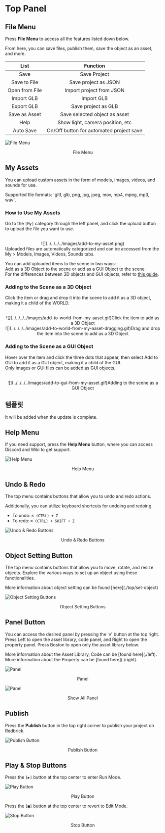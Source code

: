 
# Top Panel

## File Menu

Press **File Menu** to access all the features listed down below.

From here, you can save files, publish them, save the object as an asset, and more.

|    **List**    |               **Function**               |
| :------------: | :--------------------------------------: |
|      Save      |               Save Project               |
|  Save to File  |           Save project as JSON           |
| Open from File |         Import project from JSON         |
|   Import GLB   |                Import GLB                |
|   Export GLB   |           Save project as GLB            |
| Save as Asset  |      Save selected object as asset       |
|   Help    | Show light, camera position, etc |
|   Auto Save    | On/Off button for automated project save |

![File Menu](../../../../images/filemenu.png)

<center>File Menu</center>

## My Assets

You can upload custom assets in the form of models, images, videos, and sounds for use.

<Callout type="warning">
  Supported file formats: `gltf, glb, png, jpg, jpeg, mov, mp4, mpeg, mp3, wav`.
</Callout>

### How to Use My Assets

Go to the `[My]` category through the left panel, and click the upload button to upload the file you want to use.

<br />
<center>![](../../../../images/add-to-my-asset.png)</center>

<Callout type="info">
  Uploaded files are automatically categorized and can be accessed from the My > Models, Images, Videos, Sounds tabs.
</Callout>

You can add uploaded items to the scene in two ways:  
Add as a 3D Object to the scene or add as a GUI Object to the scene.  
For the differences between 3D objects and GUI objects, refer to [this guide](../../script/start/3d-and-gui-object#differences-between-3d-objects-and-gui-objects).

### Adding to the Scene as a 3D Object

Click the item or drag and drop it into the scene to add it as a 3D object, making it a child of the WORLD.

<center>
<br/>
  ![](../../../../images/add-to-world-from-my-aaset.gif)Click the item to add as a 3D Object
  <br/>
  ![](../../../../images/add-to-world-from-my-aaset-dragging.gif)Drag and drop the item into the scene to add as a 3D Object
</center>

### Adding to the Scene as a GUI Object

Hover over the item and click the three dots that appear, then select Add to GUI to add it as a GUI object, making it a child of the GUI.  
Only images or GUI files can be added as GUI objects.


<center>
<br/>
  ![](../../../../images/add-to-gui-from-my-asset.gif)Adding to the scene as a GUI Object
</center>

## 템플릿

<Callout type="error" emoji="️🚫">
  It will be added when the update is complete.
</Callout>

## Help Menu

If you need support, press the **Help Menu** button, where you can access Discord and Wiki to get support.

![Help Menu](../../../../images/helpmenu.png)

<center>Help Menu</center>

## Undo & Redo

The top menu contains buttons that allow you to undo and redo actions.

<Callout>
Additionally, you can utilize keyboard shortcuts for undoing and redoing.

- To undo: `⌘ (CTRL) + Z`
- To redo: `⌘ (CTRL) + SHIFT + Z`

</Callout>

![Undo & Redo Buttons](../../../../images/undo-redo.png)

<center>Undo & Redo Buttons</center>

## Object Setting Button

The top menu contains buttons that allow you to move, rotate, and resize objects. Explore the various ways to set up an object using these functionalities.

<Callout>
  More information about object setting can be found [here](./top/set-object)
</Callout>

![Object Setting Buttons](../../../../images/objectsetting.png)

<center>Object Setting Buttons</center>

## Panel Button

You can access the desired panel by pressing the 'v' button at the top right.
Press Left to open the asset library, code panel, and Right to open the property panel.
Press Boston to open only the asset library below.

<Callout>
  More information about the Asset Library, Code can be [found here](./left).
</Callout>

<Callout>
  More information about the Property can be [found here](./right).
</Callout>

![Panel](../../../../images/assetlibrary.png)

<p align="center">Panel</p>

![Panel](../../../../images/allPanel.png)

<p align="center">Show All Panel</p>

## Publish

Press the **Publish** button in the top right corner to publish your project on Redbrick.

![Publish Button](../../../../images/publish.png)

<center>Publish Button</center>

## Play & Stop Buttons

Press the `[▶️]` button at the top center to enter Run Mode.

![Play Button](../../../../images/play.png)

<center>Play Button</center>

Press the `[■]` button at the top center to revert to Edit Mode.

![Stop Button](../../../../images/stop.png)

<center>Stop Button</center>

